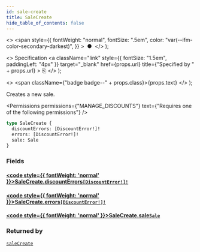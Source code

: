 ```yaml
---
id: sale-create
title: SaleCreate
hide_table_of_contents: false
---
```


  <>
    <span
      style={{
        fontWeight: "normal",
        fontSize: ".5em",
        color: "var(--ifm-color-secondary-darkest)",
      }}
    >
      &nbsp;●&nbsp;
    </span>
  </>
);

  <>
    Specification
    <a
      className="link"
      style={{ fontSize: "1.5em", paddingLeft: "4px" }}
      target="\_blank"
      href={props.url}
      title={"Specified by " + props.url}
    >
      ⎘
    </a>
  </>
);

  <>
    <span className={"badge badge--" + props.class}>{props.text}</span>
  </>
);

Creates a new sale.

<Permissions
  permissions={"MANAGE_DISCOUNTS"}
  text={"Requires one of the following permissions"}
/>

```graphql
type SaleCreate {
  discountErrors: [DiscountError!]!
  errors: [DiscountError!]!
  sale: Sale
}
```

### Fields

#### [<code style={{ fontWeight: 'normal' }}>SaleCreate.<b>discountErrors</b></code>](#)<Bullet />[`[DiscountError!]!`](../../../api-reference/discounts/objects/discount-error) <Badge class="secondary" text="non-null"/> <Badge class="secondary" text="object"/> <Badge class="secondary" text="discounts"/>

>

#### [<code style={{ fontWeight: 'normal' }}>SaleCreate.<b>errors</b></code>](#)<Bullet />[`[DiscountError!]!`](../../../api-reference/discounts/objects/discount-error) <Badge class="secondary" text="non-null"/> <Badge class="secondary" text="object"/> <Badge class="secondary" text="discounts"/>

>

#### [<code style={{ fontWeight: 'normal' }}>SaleCreate.<b>sale</b></code>](#)<Bullet />[`Sale`](../../../api-reference/discounts/objects/sale) <Badge class="secondary" text="object"/> <Badge class="secondary" text="discounts"/>

>

### Returned by

[`saleCreate`](../../../api-reference/discounts/mutations/sale-create) <Badge class="secondary" text="mutation"/>

